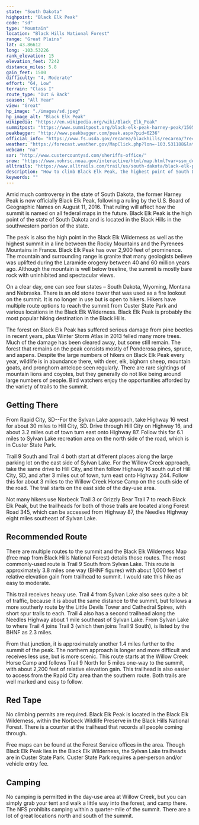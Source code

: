 ```yaml
---
state: "South Dakota"
highpoint: "Black Elk Peak"
code: "sd"
type: "Mountain"
location: "Black Hills National Forest"
range: "Great Plains"
lat: 43.86612
long: -103.53226
rank_elevation: 15
elevation_feet: 7242
distance_miles: 5.8
gain_feet: 1500
difficulty: "4, Moderate"
effort: "64, Low"
terrain: "Class I"
route_type: "Out & Back"
season: "All Year"
view: "Great"
hp_image: "./images/sd.jpeg"
hp_image_alt: "Black Elk Peak"
wikipedia: "https://en.wikipedia.org/wiki/Black_Elk_Peak"
summitpost: "https://www.summitpost.org/black-elk-peak-harney-peak/150511"
peakbagger: "http://www.peakbagger.com/peak.aspx?pid=6236"
official_info: "https://www.fs.usda.gov/recarea/blackhills/recarea/?recid=80906"
weather: "https://forecast.weather.gov/MapClick.php?lon=-103.531188&lat=43.865973"
webcam: "na"
sar: "http://www.custercountysd.com/sheriffs-office/"
snow: "https://www.nohrsc.noaa.gov/interactive/html/map.html?var=ssm_depth&min_x=-103.603285241546&min_y=43.7659744262695&max_x=-103.459092688141&max_y=43.9659744262695&bgvar=dem&shdvar=shading&title=0&width=800&height=450&font=0&lbl=m&palette=0&h_o=0&metric=0&lp=0&no_header=0&snap=1&o7=1&o9=1&o11=1&o13=1"
alltrails: "https://www.alltrails.com/trail/us/south-dakota/black-elk-peak-trail"
description: "How to climb Black Elk Peak, the highest point of South Dakota."
keywords: ""
---
```


Amid much controversy in the state of South Dakota, the former Harney Peak is now officially Black Elk Peak, following a ruling by the U.S. Board of Geographic Names on August 11, 2016. That ruling will affect how the summit is named on all federal maps in the future. Black Elk Peak is the high point of the state of South Dakota and is located in the Black Hills in the southwestern portion of the state.

The peak is also the high point in the Black Elk Wilderness as well as the highest summit in a line between the Rocky Mountains and the Pyrenees Mountains in France. Black Elk Peak has over 2,900 feet of prominence. The mountain and surrounding range is granite that many geologists believe was uplifted during the Laramide orogeny between 40 and 60 million years ago. Although the mountain is well below treeline, the summit is mostly bare rock with uninhibited and spectacular views.

On a clear day, one can see four states – South Dakota, Wyoming, Montana and Nebraska. There is an old stone tower that was used as a fire lookout on the summit. It is no longer in use but is open to hikers. Hikers have multiple route options to reach the summit from Custer State Park and various locations in the Black Elk Wilderness. Black Elk Peak is probably the most popular hiking destination in the Black Hills.

The forest on Black Elk Peak has suffered serious damage from pine beetles in recent years, plus Winter Storm Atlas in 2013 felled many more trees. Much of the damage has been cleared away, but some still remain. The forest that remains on the peak consists mostly of Ponderosa pines, spruce, and aspens. Despite the large numbers of hikers on Black Elk Peak every year, wildlife is in abundance there, with deer, elk, bighorn sheep, mountain goats, and pronghorn antelope seen regularly. There are rare sightings of mountain lions and coyotes, but they generally do not like being around large numbers of people.  Bird watchers enjoy the opportunities afforded by the variety of trails to the summit.

## Getting There
From Rapid City, SD--For the Sylvan Lake approach, take Highway 16 west for about 30 miles to Hill City, SD. Drive through Hill City on Highway 16, and about 3.2 miles out of town turn east onto Highway 87. Follow this for 6.1 miles to Sylvan Lake recreation area on the north side of the road, which is in Custer State Park.

Trail 9 South and Trail 4 both start at different places along the large parking lot on the east side of Sylvan Lake. For the Willow Creek approach, take the same drive to Hill City, and then follow Highway 16 south out of Hill City, SD, and after 3 miles out of town, turn east onto Highway 244. Follow this for about 3 miles to the Willow Creek Horse Camp on the south side of the road. The trail starts on the east side of the day-use area.

Not many hikers use Norbeck Trail 3 or Grizzly Bear Trail 7 to reach Black Elk Peak, but the trailheads for both of those trails are located along Forest Road 345, which can be accessed from Highway 87, the Needles Highway eight miles southeast of Sylvan Lake.

## Recommended Route
There are multiple routes to the summit and the Black Elk Wilderness Map (free map from Black Hills National Forest) details those routes. The most commonly-used route is Trail 9 South from Sylvan Lake. This route is approximately 3.8 miles one way (BHNF figures) with about 1,000 feet of relative elevation gain from trailhead to summit. I would rate this hike as easy to moderate.

This trail receives heavy use. Trail 4 from Sylvan Lake also sees quite a bit of traffic, because it is about the same distance to the summit, but follows a more southerly route by the Little Devils Tower and Cathedral Spires, with short spur trails to each. Trail 4 also has a second trailhead along the Needles Highway about 1 mile southeast of Sylvan Lake. From Sylvan Lake to where Trail 4 joins Trail 3 (which then joins Trail 9 South), is listed by the BHNF as 2.3 miles.

From that junction, it is approximately another 1.4 miles further to the summit of the peak. The northern approach is longer and more difficult and receives less use, but is more scenic. This route starts at the Willow Creek Horse Camp and follows Trail 9 North for 5 miles one-way to the summit, with about 2,200 feet of relative elevation gain. This trailhead is also easier to access from the Rapid City area than the southern route. Both trails are well marked and easy to follow.

## Red Tape
No climbing permits are required. Black Elk Peak is located in the Black Elk Wilderness, within the Norbeck Wildlife Preserve in the Black Hills National Forest. There is a counter at the trailhead that records all people coming through.

Free maps can be found at the Forest Service offices in the area. Though Black Elk Peak lies in the Black Elk Wilderness, the Sylvan Lake trailheads are in Custer State Park. Custer State Park requires a per-person and/or vehicle entry fee.

## Camping
No camping is permitted in the day-use area at Willow Creek, but you can simply grab your tent and walk a little way into the forest, and camp there. The NFS prohibits camping within a quarter-mile of the summit. There are a lot of great locations north and south of the summit.
